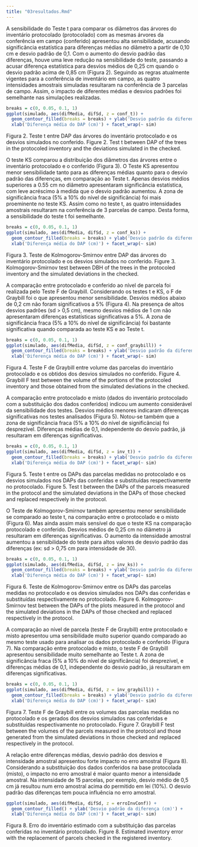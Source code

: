 ```yaml
---
title: "03resultados.Rmd"
---
```


A sensibilidade do Teste t para comparar os diâmetros das árvores do inventário protocolado (protocolado) com as mesmas árvores da conferência em campo (conferido) apresentou alta sensibilidade, acusando significância estatística para diferenças médias no diâmetro a partir de 0,10 cm e desvio padrão de 0,1. Com o aumento do desvio padrão das diferenças, houve uma leve redução na sensibilidade do teste, passando a acusar diferença estatística para desvios médios de 0,25 cm quando o desvio padrão acima de 0,85 cm (Figura 2). Seguindo as regras atualmente vigentes para a conferência de inventário em campo, as quatro intensidades amostrais simuladas resultaram na conferência de 3 parcelas de campo. Assim, o impacto de diferentes médias e desvios padrões foi semelhante nas simulações realizadas.

```r
breaks = c(0, 0.05, 0.1, 1)
ggplot(simulado, aes(difMedia, difSd, z = conf_t)) + 
  geom_contour_filled(breaks = breaks) + ylab('Desvio padrão da diferença (cm)') +
  xlab('Diferença média do DAP (cm)') + facet_wrap(~ sim)
```

Figura 2. Teste t entre DAP das árvores do inventário protocolado e os desvios simulados no conferido.
Figure 2. Test t between DAP of the trees in the protocoled inventory and the deviations simulated in the checked.

O teste KS comparou a distribuição dos diâmetros das árvores entre o inventário protocolado e o conferido (Figura 3). O Teste KS apresentou menor sensibilidade tanto para as diferenças médias quanto para o desvio padrão das diferenças, em comparação ao Teste t. Apenas desvios médios superiores a 0.55 cm no diâmetro apresentaram significância estatística, com leve acréscimo à medida que o desvio padrão aumentou. A zona de significância fraca (5% a 10% do nível de significância) foi mais proeminente no teste KS. Assim como no teste t, as quatro intensidades amostrais resultaram na conferência de 3 parcelas de campo. Desta forma, a sensibilidade do teste t foi semelhante.
 
```r
breaks = c(0, 0.05, 0.1, 1)
ggplot(simulado, aes(difMedia, difSd, z = conf_ks)) + 
  geom_contour_filled(breaks = breaks) + ylab('Desvio padrão da diferença (cm)') +
  xlab('Diferença média do DAP (cm)') + facet_wrap(~ sim)
```

Figura 3. Teste de Kolmogorov-Smirnov entre DAP das árvores do inventário protocolado e os desvios simulados no conferido.
Figure 3. Kolmogorov-Smirnov test between DBH of the trees in the protocoled inventory and the simulated deviations in the checked.

A comparação entre protocolado e conferido ao nível de parcela foi realizada pelo Teste F de Graybill. Considerando os testes t e KS, o F de Graybill foi o que apresentou menor sensibilidade. Desvios médios abaixo de 0,2 cm não foram significativos a 5% (Figura 4). Na presença de altos desvios padrões (sd > 0,5 cm), mesmo desvios médios de 1 cm não apresentaram diferenças estatísticas significativas a 5%. A zona de significância fraca (5% a 10% do nível de significância) foi bastante significativa quando comparada ao teste KS e ao Teste t.

```r
breaks = c(0, 0.05, 0.1, 1)
ggplot(simulado, aes(difMedia, difSd, z = conf_graybill)) + 
  geom_contour_filled(breaks = breaks) + ylab('Desvio padrão da diferença (cm)') +
  xlab('Diferença média do DAP (cm)') + facet_wrap(~ sim)
```

Figura 4. Teste F de Graybill entre volume das parcelas do inventário protocolado e os obtidos dos desvios simulados no conferido.
Figure 4. Graybill F test between the volume of the portions of the protocoled inventory and those obtained from the simulated deviations in the checked.

A comparação entre protocolado e misto (dados do inventário protocolado com a substituição dos dados conferidos) indicou um aumento considerável da sensibilidade dos testes. Desvios médios menores indicaram diferenças significativas nos testes analisados (Figura 5). Notou-se também que a zona de significância fraca (5% a 10% do nível de significância) foi desprezível. Diferenças médias de 0,1, independente do desvio padrão, já resultaram em diferenças significativas.

```r
breaks = c(0, 0.05, 0.1, 1)
ggplot(simulado, aes(difMedia, difSd, z = inv_t)) + 
  geom_contour_filled(breaks = breaks) + ylab('Desvio padrão da diferença (cm)') +
  xlab('Diferença média do DAP (cm)') + facet_wrap(~ sim)
```

Figura 5. Teste t entre os DAPs das parcelas medidas no protocolado e os desvios simulados nos DAPs das conferidas e substituídas respectivamente no protocolado.
Figure 5. Test t between the DAPs of the parcels measured in the protocol and the simulated deviations in the DAPs of those checked and replaced respectively in the protocol.

O Teste de Kolmogorov-Smirnov também apresentou menor sensibilidade se comparado ao teste t, na comparação entre o protocolado e o misto (Figura 6). Mas ainda assim mais sensível do que o teste KS na comparação protocolado e conferido. Desvios médios de 0,25 cm no diâmetro já resultaram em diferenças significativas. O aumento da intensidade amostral aumentou a sensibilidade do teste para altos valores de desvio padrão das diferenças (ex: sd > 0,75 cm para intensidade de 30).

```r
breaks = c(0, 0.05, 0.1, 1)
ggplot(simulado, aes(difMedia, difSd, z = inv_ks)) + 
  geom_contour_filled(breaks = breaks) + ylab('Desvio padrão da diferença (cm)') +
  xlab('Diferença média do DAP (cm)') + facet_wrap(~ sim)
```

Figura 6. Teste de Kolmogorov-Smirnov entre os DAPs das parcelas medidas no protocolado e os desvios simulados nos DAPs das conferidas e substituídas respectivamente no protocolado.
Figure 6. Kolmogorov-Smirnov test between the DAPs of the plots measured in the protocol and the simulated deviations in the DAPs of those checked and replaced respectively in the protocol.

A comparação ao nível de parcela (teste F de Graybill) entre protocolado e misto apresentou uma sensibilidade muito superior quando comparado ao mesmo teste usado para analisar os dados protocolado e conferido (Figura 7). Na comparação entre protocolado e misto, o teste F de Graybill apresentou sensibilidade muito semelhante ao Teste t. A zona de significância fraca (5% a 10% do nível de significância) foi desprezível, e diferenças médias de 0,1, independente do desvio padrão, já resultaram em diferenças significativas.

```r
breaks = c(0, 0.05, 0.1, 1)
ggplot(simulado, aes(difMedia, difSd, z = inv_graybill)) + 
  geom_contour_filled(breaks = breaks) + ylab('Desvio padrão da diferença (cm)') +
  xlab('Diferença média do DAP (cm)') + facet_wrap(~ sim)
```

Figura 7. Teste F de Graybill entre os volumes das parcelas medidas no protocolado e os gerados dos desvios simulados nas conferidas e substituídas respectivamente no protocolado.
Figure 7. Graybill F test between the volumes of the parcels measured in the protocol and those generated from the simulated deviations in those checked and replaced respectively in the protocol.

A relação entre diferenças médias, desvio padrão dos desvios e intensidade amostral apresentou forte impacto no erro amostral (Figura 8). Considerando a substituição dos dados conferidos na base protocolada (misto), o impacto no erro amostral é maior quanto menor a intensidade amostral. Na intensidade de 15 parcelas, por exemplo, desvio médio de 0,5 cm já resultou num erro amostral acima do permitido em lei (10%). O desvio padrão das diferenças tem pouca influência no erro amostral. 

```r
ggplot(simulado, aes(difMedia, difSd, z = erroInvConf)) + 
  geom_contour_filled() + ylab('Desvio padrão da diferença (cm)') +
  xlab('Diferença média do DAP (cm)') + facet_wrap(~ sim)
```

Figura 8. Erro do inventário estimado com a substituição das parcelas conferidas no inventário protocolado.
Figure 8. Estimated inventory error with the replacement of parcels checked in the registered inventory.